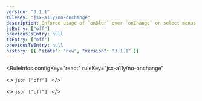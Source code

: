 ```yaml
---
version: "3.1.1"
ruleKey: "jsx-a11y/no-onchange"
description: Enforce usage of `onBlur` over `onChange` on select menus for accessibility
jsEntry: ["off"]
previousJsEntry: null
tsEntry: ["off"]
previousTsEntry: null
history: [{ "state": "new", "version": "3.1.1" }]
---
```


<RuleInfos 
  configKey="react" 
  ruleKey="jsx-a11y/no-onchange" 
>
  <>
    ```json
    ["off"]
    ```
  </>

  <>
    ```json
    ["off"]
    ```
  </>
</RuleInfos>
